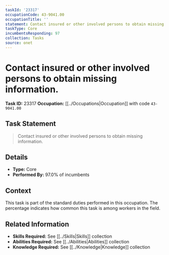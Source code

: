 ```yaml
---
taskId: '23317'
occupationCode: 43-9041.00
occupationTitle: ''
statement: Contact insured or other involved persons to obtain missing information.
taskType: Core
incumbentsResponding: 97
collection: Tasks
source: onet
---
```

# Contact insured or other involved persons to obtain missing information.

**Task ID:** 23317
**Occupation:** [[../Occupations|Occupation]] with code `43-9041.00`

## Task Statement

> Contact insured or other involved persons to obtain missing information.

## Details

- **Type:** Core
- **Performed By:** 97.0% of incumbents

## Context

This task is part of the standard duties performed in this occupation. The percentage indicates how common this task is among workers in the field.

## Related Information

- **Skills Required:** See [[../Skills|Skills]] collection
- **Abilities Required:** See [[../Abilities|Abilities]] collection
- **Knowledge Required:** See [[../Knowledge|Knowledge]] collection
